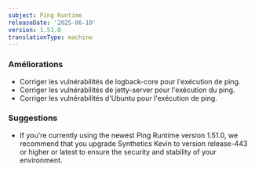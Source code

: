 ```yaml
---
subject: Ping Runtime
releaseDate: '2025-06-10'
version: 1.51.0
translationType: machine
---
```


### Améliorations

* Corriger les vulnérabilités de logback-core pour l&apos;exécution de ping.
* Corriger les vulnérabilités de jetty-server pour l&apos;exécution du ping.
* Corriger les vulnérabilités d&apos;Ubuntu pour l&apos;exécution de ping.

### Suggestions

* If you&apos;re currently using the newest Ping Runtime version 1.51.0, we recommend that you upgrade Synthetics Kevin to version release-443 or higher or latest to ensure the security and stability of your environment.